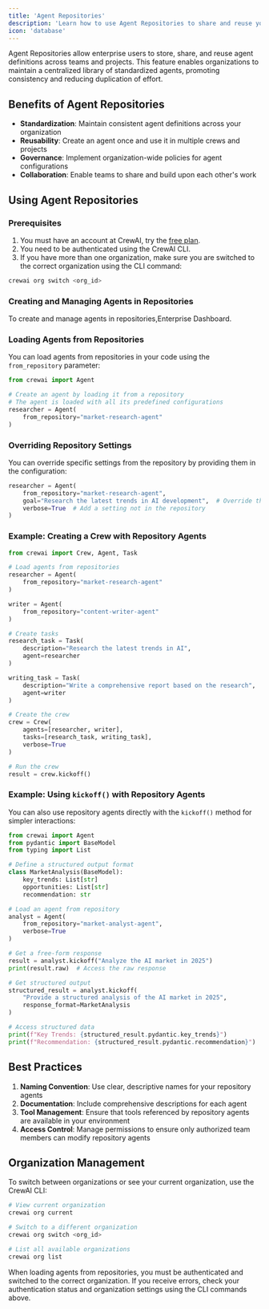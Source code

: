 ```yaml
---
title: 'Agent Repositories'
description: 'Learn how to use Agent Repositories to share and reuse your agents across teams and projects'
icon: 'database'
---
```


Agent Repositories allow enterprise users to store, share, and reuse agent definitions across teams and projects. This feature enables organizations to maintain a centralized library of standardized agents, promoting consistency and reducing duplication of effort.

## Benefits of Agent Repositories

- **Standardization**: Maintain consistent agent definitions across your organization
- **Reusability**: Create an agent once and use it in multiple crews and projects
- **Governance**: Implement organization-wide policies for agent configurations
- **Collaboration**: Enable teams to share and build upon each other's work

## Using Agent Repositories

### Prerequisites

1. You must have an account at CrewAI, try the [free plan](https://app.crewai.com).
2. You need to be authenticated using the CrewAI CLI.
3. If you have more than one organization, make sure you are switched to the correct organization using the CLI command:

```bash
crewai org switch <org_id>
```

### Creating and Managing Agents in Repositories

To create and manage agents in repositories,Enterprise Dashboard.

### Loading Agents from Repositories

You can load agents from repositories in your code using the `from_repository` parameter:

```python
from crewai import Agent

# Create an agent by loading it from a repository
# The agent is loaded with all its predefined configurations
researcher = Agent(
    from_repository="market-research-agent"
)

```

### Overriding Repository Settings

You can override specific settings from the repository by providing them in the configuration:

```python
researcher = Agent(
    from_repository="market-research-agent",
    goal="Research the latest trends in AI development",  # Override the repository goal
    verbose=True  # Add a setting not in the repository
)
```

### Example: Creating a Crew with Repository Agents

```python
from crewai import Crew, Agent, Task

# Load agents from repositories
researcher = Agent(
    from_repository="market-research-agent"
)

writer = Agent(
    from_repository="content-writer-agent"
)

# Create tasks
research_task = Task(
    description="Research the latest trends in AI",
    agent=researcher
)

writing_task = Task(
    description="Write a comprehensive report based on the research",
    agent=writer
)

# Create the crew
crew = Crew(
    agents=[researcher, writer],
    tasks=[research_task, writing_task],
    verbose=True
)

# Run the crew
result = crew.kickoff()
```

### Example: Using `kickoff()` with Repository Agents

You can also use repository agents directly with the `kickoff()` method for simpler interactions:

```python
from crewai import Agent
from pydantic import BaseModel
from typing import List

# Define a structured output format
class MarketAnalysis(BaseModel):
    key_trends: List[str]
    opportunities: List[str]
    recommendation: str

# Load an agent from repository
analyst = Agent(
    from_repository="market-analyst-agent",
    verbose=True
)

# Get a free-form response
result = analyst.kickoff("Analyze the AI market in 2025")
print(result.raw)  # Access the raw response

# Get structured output
structured_result = analyst.kickoff(
    "Provide a structured analysis of the AI market in 2025",
    response_format=MarketAnalysis
)

# Access structured data
print(f"Key Trends: {structured_result.pydantic.key_trends}")
print(f"Recommendation: {structured_result.pydantic.recommendation}")
```

## Best Practices

1. **Naming Convention**: Use clear, descriptive names for your repository agents
2. **Documentation**: Include comprehensive descriptions for each agent
3. **Tool Management**: Ensure that tools referenced by repository agents are available in your environment
4. **Access Control**: Manage permissions to ensure only authorized team members can modify repository agents

## Organization Management

To switch between organizations or see your current organization, use the CrewAI CLI:

```bash
# View current organization
crewai org current

# Switch to a different organization
crewai org switch <org_id>

# List all available organizations
crewai org list
```

<Note>
When loading agents from repositories, you must be authenticated and switched to the correct organization. If you receive errors, check your authentication status and organization settings using the CLI commands above.
</Note>
